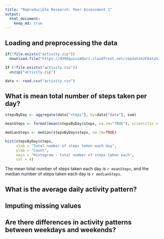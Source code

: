 ```yaml
---
title: "Reproducible Research: Peer Assessment 1"
output: 
  html_document:
    keep_md: true
---
```



## Loading and preprocessing the data

```r
if(!file.exists("activity.zip"))
  download.file("https://d396qusza40orc.cloudfront.net/repdata%2Fdata%2Factivity.zip", "activity.zip")

if (!file.exists("activity.csv"))
  unzip("activity.zip")

data <- read.csv("activity.csv")
```


## What is mean total number of steps taken per day?
```r
stepsByDay <- aggregate(data["steps"], by=data["date"], sum)

meanSteps <- format(mean(stepsByDay$steps, na.rm="TRUE"), scientific = FALSE)

medianSteps <- median(stepsByDay$steps, na.rm=TRUE)

hist(stepsByDay$steps,
     xlab = "Total number of steps taken each day",
     ylab = "Count",
     main = "Histogram - total number of steps taken each",
     col = 4)
```

The mean total number of steps taken each day is `r meanSteps`, and the median number of steps taken each day is `r medianSteps`.


## What is the average daily activity pattern?



## Imputing missing values



## Are there differences in activity patterns between weekdays and weekends?
